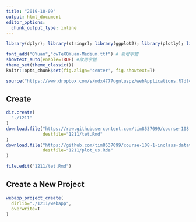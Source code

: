 ```yaml
---
title: "2019-10-09"
output: html_document
editor_options: 
  chunk_output_type: inline
---
```


```r
library(dplyr); library(stringr); library(ggplot2); library(plotly); library(lubridate); library(readr); library(tidyr); library(showtext); library(colorspace); library(scales); library(magick); library(sf); library(rmapshaper); library(osmdata); library(plotly); library(leaflet); 

font_add("QYuan","cwTeXQYuan-Medium.ttf") # 新增字體
showtext_auto(enable=TRUE) #啟用字體
theme_set(theme_classic())
knitr::opts_chunk$set(fig.align='center', fig.showtext=T)

source("https://www.dropbox.com/s/mdx4777ugnluspz/webApplications.R?dl=1")
```

## Create 

```r
dir.create(
  "./1211"
)
download.file("https://raw.githubusercontent.com/tim8537099/course-108-1-inclass-datavisualization/master/example/tet.Rmd",
              destfile="1211/tet.Rmd"
)
download.file("https://github.com/tim8537099/course-108-1-inclass-datavisualization/blob/master/example/plot_us.Rda?raw=true",
              destfile="1211/plot_us.Rda"
)

file.edit("1211/tet.Rmd")
```



## Create a New Project

```r
webapp_project_create(
  dirlib="./1211/webapp",
  overwrite=T
)
```

